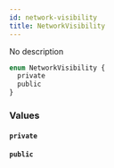 ```yaml
---
id: network-visibility
title: NetworkVisibility
---
```


No description

```graphql
enum NetworkVisibility {
  private
  public
}
```

### Values

#### `private`

#### `public`
